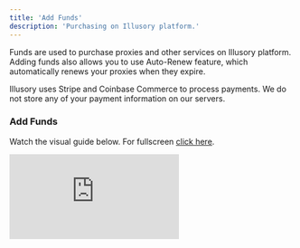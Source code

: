 ```yaml
---
title: 'Add Funds'
description: 'Purchasing on Illusory platform.'
---
```


Funds are used to purchase proxies and other services on Illusory platform. Adding funds also allows you to use Auto-Renew feature, which automatically renews your proxies when they expire.

<Check>
    Illusory uses Stripe and Coinbase Commerce to process payments. We do not store any of your payment information on our servers.
</Check>

### Add Funds

Watch the visual guide below. For fullscreen [click here](https://app.arcade.software/share/ZgOncOIgTGnSHW5ROlcK).

<div style={{
  position: 'relative',
  paddingBottom: 'calc(62.5% + 41px)',
  height: '0'
  }}>
<iframe
  src="https://demo.arcade.software/ZgOncOIgTGnSHW5ROlcK?embed"
  title="Add Funds"
  frameborder="0"
  loading="lazy"
  allowfullscreen
  webkitallowfullscreen
  mozallowfullscreen
  style={{
    background: '#000000',
    width: '100%',
    height: '100%',
    position: 'absolute',
    top: '0',
    left: '0',
    colorScheme: 'none'
  }}></iframe>
</div>

